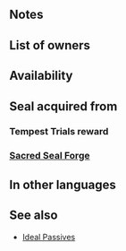 {{Passive
|name=Def/Res Ideal
|type=A
|exclusive=0
|canUseMove=Infantry,Armored
|canUseWeapon={{WeaponList|All}}
|timingID=1
|abilityID=272
|randomTimestamp=2021-09-05T07:00:00Z
|properties=random_owner
|1name=Def/Res Ideal 1
|alt1name=Def Res Ideal 1
|1tagid=SID_守備魔防の万全1
|1effect=At start of combat, if unit's HP = 100% or if【Bonus】is active on unit, grants Def/Res+3 to unit during combat.<br><br>【Bonus】<br>All effects that last "for 1 turn" or "that turn only." Includes bonuses granted by a skill like Rally or Hone and positive status effects (extra movement or effects like Dominance).
|1required=-
|1cost=60
|1promotionRarity=4
|1promotionTier=1
|intID1=2685
|sort1=22050
|value1=2
|randomMinLv1=21
|randomMaxLv1=30
|2name=Def/Res Ideal 2
|alt2name=Def Res Ideal 2
|2tagid=SID_守備魔防の万全2
|2effect=At start of combat, if unit's HP = 100% or if【Bonus】is active on unit, grants Def/Res+4 to unit during combat.<br><br>【Bonus】<br>All effects that last "for 1 turn" or "that turn only." Includes bonuses granted by a skill like Rally or Hone and positive status effects (extra movement or effects like Dominance).
|2required=Def/Res Ideal 1
|2cost=120
|2promotionRarity=5
|2promotionTier=1
|intID2=2686
|sort2=22051
|value2=4
|randomMinLv2=26
|randomMaxLv2=35
|3name=Def/Res Ideal 3
|alt3name=Def Res Ideal 3
|3tagid=SID_守備魔防の万全3
|3effect=At start of combat, if unit's HP = 100% or if【Bonus】is active on unit, grants Def/Res+5 to unit during combat.<br><br>【Bonus】<br>All effects that last "for 1 turn" or "that turn only." Includes bonuses granted by a skill like Rally or Hone and positive status effects (extra movement or effects like Dominance).
|3required=Def/Res Ideal 2
|3cost=240
|intID3=2687
|sort3=22052
|value3=6
|randomMinLv3=31
|4name=Def/Res Ideal 4
|alt4name=Def Res Ideal 4
|4tagid=SID_守備魔防の万全4
|4effect=At start of combat, if unit's HP = 100% or if【Bonus】is active on unit, grants Def/Res+7 to unit during combat. At start of combat, if unit's HP = 100%, and【Bonus】is active on unit,  grants an additional Def/Res+2 to unit during combat.<br><br>【Bonus】<br>All effects that last "for 1 turn" or "that turn only." Includes bonuses granted by a skill like Rally or Hone and positive status effects (extra movement or effects like Dominance).
|4required=Def/Res Ideal 3
|4cost=300
|intID4=2688
|sort4=22053
|value4=8
|randomMinLv4=36
}}
==Notes==
{{Temporary buffs}}
{{EffectfromBonus}}

==List of owners==
{{Skill Hero List}}
==Availability==
{{PassiveFocusList}}
{{PassiveDistributionList}}
{{PassiveCombatManualList}}
==Seal acquired from==
===Tempest Trials reward===
{{Tempest Trials seal reward}}
===[[Sacred Seal Forge]]===
{{SealCosts
|seals=Def/Res Ideal 1;Def/Res Ideal 2;Def/Res Ideal 3
|badgeColor=Transparent
|costs1=20;100;20
|costs2=60;200;50
|costs3=400;1000;100
}}
==In other languages==
{{OtherLanguages
|english=Def/Res Ideal
|japanese=守備魔防の万全
|german=Ver./Res.-Ideal
|spanishEU=Def/Res ideal
|spanishLA=Def./Res. ideal
|french=Idéal Déf/Rés
|italian=Dif/Res ideali
|chineseTW=防守魔防萬全
|portuguese=Def./Res. ideal
}}
==See also==
{{See also skills|cond=Description LIKE '%if unit_s HP = 100%grants Def/Res+%' OR Description LIKE '%if%bonus%active on unit%grants Def/Res+%during combat%'|columns=3}}
* [[Skill families#Ideal|Ideal Passives]]
{{Seals Navbox}}
{{Passives Navbox|A}}